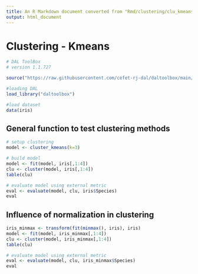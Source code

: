 ```yaml
---
title: An R Markdown document converted from "Rmd/clustering/clu_kmeans.ipynb"
output: html_document
---
```


# Clustering - Kmeans

```r
# DAL ToolBox
# version 1.1.727

source("https://raw.githubusercontent.com/cefet-rj-dal/daltoolbox/main/jupyter.R")

#loading DAL
load_library("daltoolbox")  
```

```r
#load dataset
data(iris)
```

## General function to test clustering methods

```r
# setup clustering
model <- cluster_kmeans(k=3)
```

```r
# build model
model <- fit(model, iris[,1:4])
clu <- cluster(model, iris[,1:4])
table(clu)
```

```r
# evaluate model using external metric
eval <- evaluate(model, clu, iris$Species)
eval
```

## Influence of normalization in clustering

```r
iris_minmax <- transform(fit(minmax(), iris), iris)
model <- fit(model, iris_minmax[,1:4])
clu <- cluster(model, iris_minmax[,1:4])
table(clu)
```

```r
# evaluate model using external metric
eval <- evaluate(model, clu, iris_minmax$Species)
eval
```

